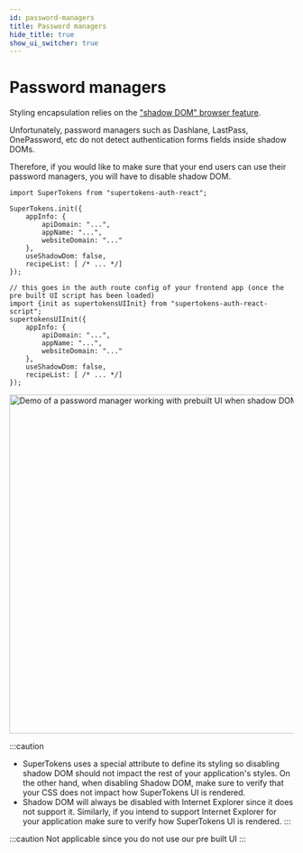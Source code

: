 ```yaml
---
id: password-managers
title: Password managers
hide_title: true
show_ui_switcher: true
---
```


<!-- ./emailpassword/common-customizations/password-managers.mdx -->


# Password managers 

<PreBuiltOrCustomUISwitcher>
<PreBuiltUIContent>

Styling encapsulation relies on the ["shadow DOM" browser feature](https://developer.mozilla.org/en-US/docs/Web/Web_Components/Using_shadow_DOM). 

Unfortunately, password managers such as Dashlane, LastPass, OnePassword, etc do not detect authentication forms fields inside shadow DOMs.

Therefore, if you would like to make sure that your end users can use their password managers, you will have to disable shadow DOM. 

<FrontendPreBuiltUITabs>
<TabItem value="reactjs">

```tsx
import SuperTokens from "supertokens-auth-react";

SuperTokens.init({
    appInfo: {
        apiDomain: "...",
        appName: "...",
        websiteDomain: "..."
    },
    useShadowDom: false,
    recipeList: [ /* ... */]
});
```

</TabItem>
<TabItem value="angular">

```tsx
// this goes in the auth route config of your frontend app (once the pre built UI script has been loaded)
import {init as supertokensUIInit} from "supertokens-auth-react-script";
supertokensUIInit({
    appInfo: {
        apiDomain: "...",
        appName: "...",
        websiteDomain: "..."
    },
    useShadowDom: false,
    recipeList: [ /* ... */]
});
```

</TabItem>
</FrontendPreBuiltUITabs>

<img alt="Demo of a password manager working with prebuilt UI when shadow DOM is disabled" width="600px" src="/img/emailpassword/password-manager.png" />


:::caution
- SuperTokens uses a special attribute to define its styling so disabling shadow DOM should not impact the rest of your application's styles. On the other hand, when disabling Shadow DOM, make sure to verify that your CSS does not impact how SuperTokens UI is rendered.
- Shadow DOM will always be disabled with Internet Explorer since it does not support it. Similarly, if you intend to support Internet Explorer for your application make sure to verify how SuperTokens UI is rendered.
:::

</PreBuiltUIContent>
<CustomUIContent>

:::caution
Not applicable since you do not use our pre built UI
:::

</CustomUIContent>
</PreBuiltOrCustomUISwitcher>
